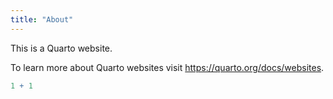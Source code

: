 ```yaml
---
title: "About"
---
```


This is a Quarto website.

To learn more about Quarto websites visit <https://quarto.org/docs/websites>.



```r
1 + 1
```
